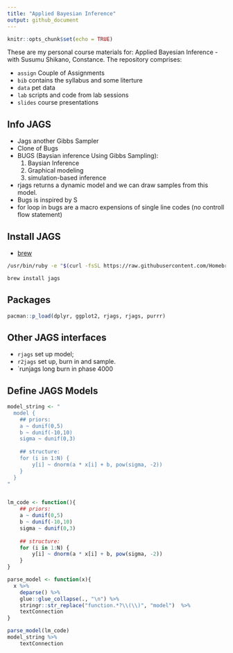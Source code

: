 ```yaml
---
title: "Applied Bayesian Inference"
output: github_document
---
```


```r
knitr::opts_chunk$set(echo = TRUE)
```


These are my personal course materials for: Applied Bayesian Inference - with Susumu Shikano, Constance. The repository comprises:

* `assign` Couple of Assignments
* `bib` contains the syllabus and some literture 
* `data` pet data
* `lab` scripts and code from lab sessions
* `slides` course presentations


## Info JAGS

* Jags another Gibbs Sampler
* Clone of Bugs
* BUGS (Baysian inference Using Gibbs Sampling): 
    1. Baysian Inference
    2. Graphical modeling
    3. simulation-based inference 
* rjags returns a dynamic model and we can draw samples from this model. 
* Bugs is inspired by S
* for loop in bugs are a macro expensions of single line codes (no controll flow statement) 



## Install JAGS

* [brew](https://brew.sh/)

```bash
/usr/bin/ruby -e "$(curl -fsSL https://raw.githubusercontent.com/Homebrew/install/master/install)"
```


```bash
brew install jags
```


## Packages

```r
pacman::p_load(dplyr, ggplot2, rjags, rjags, purrr)
```


## Other JAGS interfaces

* `rjags` set up model;
* `r2jags` set up, burn in and sample. 
* `runjags long burn in phase 4000



## Define JAGS Models

```r
model_string <- "
  model {
    ## priors:
    a ~ dunif(0,5)
    b ~ dunif(-10,10)
    sigma ~ dunif(0,3)
    
    ## structure:
    for (i in 1:N) {
        y[i] ~ dnorm(a * x[i] + b, pow(sigma, -2))
    }
  }
"


lm_code <- function(){
    ## priors:
    a ~ dunif(0,5)
    b ~ dunif(-10,10)
    sigma ~ dunif(0,3)
    
    ## structure:
    for (i in 1:N) {
        y[i] ~ dnorm(a * x[i] + b, pow(sigma, -2))
    }
}

parse_model <- function(x){
  x %>% 
    deparse() %>% 
    glue::glue_collapse(., "\n") %>% 
    stringr::str_replace("function.*?\\(\\)", "model")  %>% 
    textConnection
}

parse_model(lm_code)
model_string %>% 
    textConnection
```




